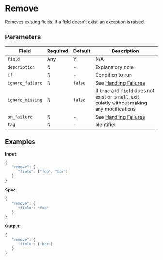 
# Remove

<Synopsis>
Removes existing fields. If a field doesn’t exist, an exception is raised.
</Synopsis>

## Parameters

|Field|Required|Default|Description|
|---|---|---|---|
|`field`|Any|Y|N/A|List of fields to remove|
|`description`|N|-|Explanatory note|
|`if`|N|-|Condition to run|
|`ignore_failure`|N|`false`|See [Handling Failures](../handling-failures.mdx)|
|`ignore_missing`|N|`false`|If `true` and `field` does not exist or is `null`, exit quietly without making any modifications|
|`on_failure`|N|-|See [Handling Failures](../handling-failures.mdx)|
|`tag`|N|-|Identifier|

## Examples

**Input**:

```js
{
   "remove": {
      "field": ["foo", "bar"]
   }
}
```

**Spec**:

```js
{
   "remove": {
      "field": "foo"
   }
}
```

**Output**:

```js
{
   "remove": {
      "field": ["bar"]
   }
}
```
